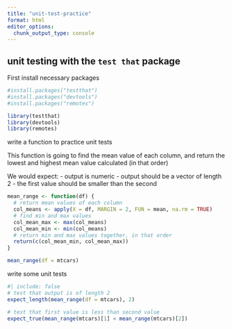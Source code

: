 ```yaml
---
title: "unit-test-practice"
format: html
editor_options: 
  chunk_output_type: console
---
```


## unit testing with the `test that` package

First install necessary packages
```r
#install.packages("testthat")
#install.packages("devtools")
#install.packages("remotes")

library(testthat)
library(devtools)
library(remotes)
```

write a function to practice unit tests

This function is going to find the mean value of each column, and return the lowest and highest mean value calculated (in that order)

We would expect:
- output is numeric
- output should be a vector of length 2
- the first value should be smaller than the second

```r
mean_range <- function(df) {
  # return mean values of each column
  col_means <- apply(X = df, MARGIN = 2, FUN = mean, na.rm = TRUE) 
  # find min and max values
  col_mean_max <- max(col_means)
  col_mean_min <- min(col_means)
  # return min and max values together, in that order
  return(c(col_mean_min, col_mean_max))
}

mean_range(df = mtcars)
```

write some unit tests
```r
#| include: false
# test that output is of length 2
expect_length(mean_range(df = mtcars), 2)

# test that first value is less than second value
expect_true(mean_range(mtcars)[1] < mean_range(mtcars)[2])
```

